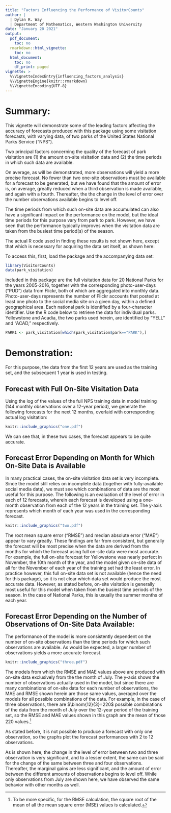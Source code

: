 ---
title: "Factors Influencing the Performance of VisitorCounts"
author: |
  | Dylan R. Way
  | Department of Mathematics, Western Washington University
date: "January 20 2021"
output:
  pdf_document:
    toc: no
  rmarkdown::html_vignette:
    toc: no
  html_document:
    toc: no
    df_print: paged
vignette: >
  %\VignetteIndexEntry{influencing_factors_analysis}
  %\VignetteEngine{knitr::rmarkdown}
  %\VignetteEncoding{UTF-8}
---
# Summary:

This vignette will demonstrate some of the leading factors affecting the accuracy of forecasts produced with this package using some visitation forecasts, with varying data, of two parks of the United States National Parks Service ("NPS").

Two principal factors concerning the quality of the forecast of park visitation are (1) the amount on-site visitation data and (2) the time periods in which such data are available.

On average, as will be demonstrated, more observations will yield a more precise forecast. No fewer than two one-site observations must be available for a forecast to be generated, but we have found that the amount of error is, on average, greatly reduced when a third observation is made available, and again with a fourth. Thereafter, the the change in the level of error over the number observations available begins to level off.

The time periods from which such on-site data are accumulated can also have a significant impact on the performance on the model, but the ideal time periods for this purpose vary from park to park. However, we have seen that the performance typically improves when the visitation data are taken from the busiest time period(s) of the season.


The actual R code used in finding these results is not shown here, except that which is necessary for acquiring the data set itself, as shown here:

To access this, first, load the package and the accompanying data set: 
```{r, warning=FALSE,message=FALSE}
library(VisitorCounts)
data(park_visitation)
```

Included in this package are the full visitation data for 20 National Parks for the years 2005-2016, together with the corresponding photo-user-days ("PUD") data from Flickr, both of which are aggregated into monthly data. Photo-user-days represents the number of Flickr accounts that posted at least one photo to the social media site on a given day, within a defined geographical area. Each national park is identified by a four-character identifier. Use the R code below to retrieve the data for individual parks. Yellowstone and Acadia, the two parks used herein, are identified by "YELL" and "ACAD," respectively.
```{r}
PARK1 <- park_visitation[which(park_visitation$park=="PARK"),]
```

# Demonstration:
For this purpose, the data from the first 12 years are used as the training set, and the subsequent 1 year is used in testing.

## Forecast with Full On-Site Visitation Data


Using the log of the values of the full NPS training data in model training (144 monthly observations over a 12-year period), we generate the following forecasts for the next 12 months, overlaid with corresponding actual log visitation:

```{r, echo=FALSE}
knitr::include_graphics("one.pdf")
```

We can see that, in these two cases,  the forecast appears to be quite accurate.


## Forecast Error Depending on Month for Which On-Site Data is Available
In many practical cases, the on-site visitation data set is very incomplete. Since the model still relies on incomplete data (together with fully-available social media data), we must see which combinations of data are the most useful for this purpose. The following is an evaluation of the level of error in each of 12 forecasts, wherein each forecast is developed using a one-month observation from each of the 12 years in the training set. The y-axis represents which month of each year was used in the corresponding forecast.

```{r, echo=FALSE}
knitr::include_graphics("two.pdf")
```

The root mean square error ("RMSE") and median absolute error ("MAE") appear to vary greatly. These findings are far from consistent, but generally the forecast will be most precise when the data are derived from the months for which the forecast using full on-site data were most accurate. For example, the full on-site forecast for Yellowstone was nearly perfect in November, the 10th month of the year, and the model given on-site data of all for the November of each year of the training set had the least error. In practice however, this full on-site data set is not available (hence the need for this package), so it is not clear which data set would produce the most accurate data. However, as stated before, on-site visitation is generally most useful for this model when taken from the busiest time periods of the season. In the case of National Parks, this is usually the summer months of each year.

## Forecast Error Depending on the Number of Observations of On-Site Data Available:

The performance of the model is more consistently dependent on the number of on-site observations than the time periods for which such observations are available. As would be expected, a larger number of observations yields a more accurate forecast. 

```{r, echo=FALSE}
knitr::include_graphics("three.pdf")
```

The models from which the RMSE and MAE values above are produced with on-site data exclusively from the the month of July. The y-axis shows the number of observations actually used in the model, but since there are many combinations of on-site data for each number of observations, the MAE and RMSE shown herein are those same values, averaged over the models for all possible combinations of the data. For example, in the case of three observations, there are $\binom{12}{3}=220$ possible combinations of the data from the month of July over the 12-year period of the training set, so the RMSE and MAE values shown in this graph are the mean of those 220 values.[^1]

[^1]: To be more specific, for the RMSE calculation, the square root of the mean of all the mean square error (MSE) values is calculated. 

As stated before, it is not possible to produce a forecast with only one observation, so the graphs plot the forecast performances with 2 to 12 observations.

As is shown here, the change in the level of error between two and three observation is very significant, and to a lesser extent, the same can be said for the change of the same between three and four observations. Thereafter, the marginal gains are less significant, and the amount of error between the different amounts of observations begins to level off. While only observations from July are shown here, we have observed the same behavior with other months as well.


